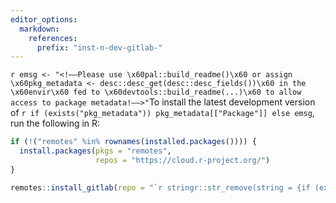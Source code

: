 ```yaml
---
editor_options:
  markdown:
    references:
      prefix: "inst-n-dev-gitlab-"
---
```


`r emsg <- "<!––Please use \x60pal::build_readme()\x60 or assign \x60pkg_metadata <- desc::desc_get(desc::desc_fields())\x60 in the \x60envir\x60 fed to \x60devtools::build_readme(...)\x60 to allow access to package metadata!––>"`To
install the latest development version of `r if (exists("pkg_metadata")) pkg_metadata[["Package"]] else emsg`, run the following in R:

``` .r
if (!("remotes" %in% rownames(installed.packages()))) {
  install.packages(pkgs = "remotes",
                   repos = "https://cloud.r-project.org/")
}

remotes::install_gitlab(repo = "`r stringr::str_remove(string = {if (exists("pkg_metadata")) pkg_metadata[["URL"]][1] else emsg}, pattern = "^https?://.+?\\..+?/")`")
```
